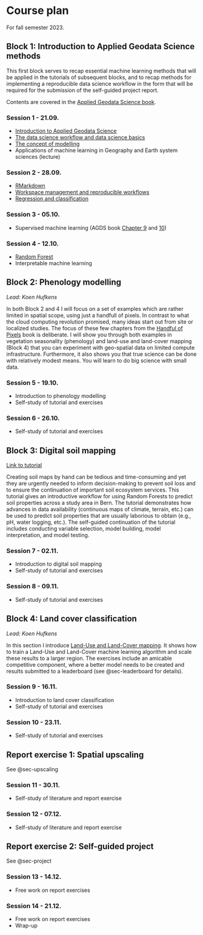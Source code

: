 # Course plan {#sec-plan}

For fall semester 2023.

## Block 1: Introduction to Applied Geodata Science methods {.unnumbered}

This first block serves to recap essential machine learning methods that will be applied in the tutorials of subsequent blocks, and to recap methods for implementing a reproducible data science workflow in the form that will be required for the submission of the self-guided project report.

Contents are covered in the [Applied Geodata Science book](https://geco-bern.github.io/agds/).

### Session 1 - 21.09. {.unnumbered}

- [Introduction to Applied Geodata Science](https://geco-bern.github.io/agds/introduction.html#what-is-applied-geodata-science)
- [The data science workflow and data science basics](https://geco-bern.github.io/agds/introduction.html#the-data-science-workflow)
- [The concept of modelling](https://geco-bern.github.io/agds/introduction.html#a-new-modelling-paradigm)
- Applications of machine learning in Geography and Earth system sciences (lecture)

### Session 2 - 28.09. {.unnumbered}

- [RMarkdown](https://geco-bern.github.io/agds/gettingstarted.html#rmarkdown)
- [Workspace management and reproducible workflows](https://geco-bern.github.io/agds/gettingstarted.html#wspmgmt)
- [Regression and classification](https://geco-bern.github.io/agds/regressionclassification.html)

### Session 3 - 05.10. {.unnumbered}

- Supervised machine learning (AGDS book [Chapter 9](https://geco-bern.github.io/agds/supervisedmli.html) and [10](https://geco-bern.github.io/agds/supervisedmlii.html))

### Session 4 - 12.10. {.unnumbered}

- [Random Forest](https://geco-bern.github.io/agds/randomforest.html)
- Interpretable machine learning

## Block 2: Phenology modelling {.unnumbered}

*Lead: Koen Hufkens*

In both Block 2 and 4 I will focus on a set of examples which are rather limited in spatial scope, using just a handfull of pixels. In contrast to what the cloud computing revolution promised, many ideas start out from site or localized studies. The focus of these few chapters from the [Handful of Pixels](https://geco-bern.github.io/handfull_of_pixels/phenology_modelling.html) book is deliberate. I will show you through both examples in vegetation seasonality (phenology) and land-use and land-cover mapping (Block 4) that you can experiment with geo-spatial data on limited compute infrastructure. Furthermore, it also shows you that true science can be done with relatively modest means. You will learn to do big science with small data.

### Session 5 - 19.10. {.unnumbered}

- Introduction to phenology modelling
- Self-study of tutorial and exercises

### Session 6 - 26.10. {.unnumbered}

- Self-study of tutorial and exercises

## Block 3: Digital soil mapping {.unnumbered}

[Link to tutorial](https://geco-bern.github.io/tutorial_digital_soil_mapping/)

Creating soil maps by hand can be tedious and time-consuming and yet they are urgently needed to inform decision-making to prevent soil loss and to ensure the continuation of important soil ecosystem services. This tutorial gives an introductive workflow for using Random Forests to predict soil properties across a study area in Bern. The tutorial demonstrates how advances in data availability (continuous maps of climate, terrain, etc.) can be used to predict soil properties that are usually laborious to obtain (e.g., pH, water logging, etc.). The self-guided continuation of the tutorial includes conducting variable selection, model building, model interpretation, and model testing.

### Session 7 - 02.11. {.unnumbered}

- Introduction to digital soil mapping
- Self-study of tutorial and exercises

### Session 8 - 09.11. {.unnumbered}

- Self-study of tutorial and exercises

## Block 4: Land cover classification {.unnumbered}

*Lead: Koen Hufkens*

In this section I introduce [Land-Use and Land-Cover mapping](https://geco-bern.github.io/handfull_of_pixels/land_cover_classification.html). It shows how to train a Land-Use and Land-Cover machine learning algorithm and scale these results to a larger region. The exercises include an amicable competitive component, where a better model needs to be created and results submitted to a leaderboard (see @sec-leaderboard for details).

### Session 9 - 16.11. {.unnumbered}

- Introduction to land cover classification
- Self-study of tutorial and exercises

### Session 10 - 23.11. {.unnumbered}

- Self-study of tutorial and exercises

## Report exercise 1: Spatial upscaling {.unnumbered}

See @sec-upscaling

### Session 11 - 30.11. {.unnumbered}

- Self-study of literature and report exercise

### Session 12 - 07.12. {.unnumbered}

- Self-study of literature and report exercise

## Report exercise 2: Self-guided project {.unnumbered}

See @sec-project

### Session 13 - 14.12. {.unnumbered}

- Free work on report exercises

### Session 14 - 21.12. {.unnumbered}

- Free work on report exercises
- Wrap-up


<!-- ```{r} -->
<!-- ``` -->

<!-- ### Basic expressions -->

<!-- An expression is a set of commands that returns a value. -->

<!-- Click `Run Code` to run the following R code. -->

<!-- Execute this simple calculation. -->

<!-- ```{r} -->
<!-- 50 * 2.2 -->
<!-- ``` -->

<!-- Show the first rows of a table. -->

<!-- ```{r} -->
<!-- head(mtcars) -->
<!-- ``` -->

<!-- ::: {.callout-note} -->
<!-- ### Exercise -->

<!-- Show the last rows of the `mtcars` table. -->

<!-- ```{r} -->
<!-- # Add you code here -->
<!-- ``` -->

<!-- Your result should look like the plot below -->
<!-- ::: -->

<!-- ::: {.callout-tip collapse="true"} -->
<!-- ### Expected Result -->

<!-- ```{r} -->
<!-- #| echo: false -->
<!-- tail(mtcars) -->
<!-- ``` -->
<!-- ::: -->

